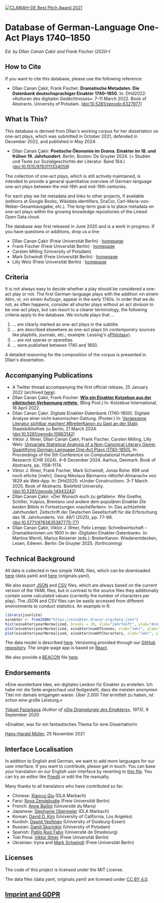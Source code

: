 <a href="https://dhd-blog.org/?p=15604">
  <img
    src="/clariah-best-pitch-2021.png"
    alt="CLARIAH-DE Best Pitch Award 2021"
    style={{width: '120px', float: 'right'}}
  />
</a>

# Database of German-Language One-Act Plays 1740–1850

_Ed. by Dîlan Canan Çakir and Frank Fischer (2020–)_

## How to Cite

If you want to cite this database, please use the following reference:

- Dîlan Canan Çakir, Frank Fischer: **Dramatische Metadaten. Die Datenbank deutschsprachiger Einakter 1740–1850.** In: DHd2022: »Kulturen des digitalen Gedächtnisses«. 7–11 March 2022. Book of Abstracts. University of Potsdam. ([doi:10.5281/zenodo.6327977](https://doi.org/10.5281/zenodo.6327977))

## What Is This?

This database is derived from Dîlan's working corpus for her dissertation
on one-act plays, which was submitted in October 2021, defended in December
2022, and published in May 2024:

- Dîlan Canan Çakir: **Poetische Ökonomie im Drama. Einakter im 18. und frühen 19. Jahrhundert.** Berlin, Boston: De Gruyter 2024. (= Studien und Texte zur
  Sozialgeschichte der Literatur. Band 164.)
  ([doi:10.1515/9783111334059](https://doi.org/10.1515/9783111334059))

The collection of one-act plays, which is still actively maintained, is intended to
provide a general quantitative overview of German-language one-act plays between the
mid-18th and mid-19th centuries.

For each play we list metadata and links to other projects, if available
(editions at Google Books, Wikidata identifiers, DraCor,
Carl-Maria-von-Weber-Gesamtausgabe, etc.). The long-term goal is
to place metadata on one-act plays within the growing knowledge repositories of
the Linked Open Data cloud.

The database was first released in June 2020 and is a work in progress. If you
have questions or additions, drop us a line:

- Dîlan Canan Çakir (Freie Universität Berlin) ·
  [homepage](https://dilancakir.github.io/)
- Frank Fischer (Freie Universität Berlin) ·
  [homepage](https://lehkost.github.io/)
- Carsten Milling (University of Potsdam)
- Mark Schwindt (Freie Universität Berlin) ·
  [homepage](https://www.markschwindt.com/)
- Lilly Welz (Freie Universität Berlin) ·
  [homepage](https://www.temporal-communities.de/people/welz/index.html)

## Criteria

It is not always easy to decide whether a play should be considered a one-act
play or not. The first German-language plays with the addition »in einem Akt«,
or, »in einem Aufzug«, appear in the early 1740s. In order that we do not, as
often happens, consider all shorter plays without an act division to be one-act
plays, but can resort to a clearer terminology, the following criteria apply
to the database. We include plays that …

1. … are clearly marked as one-act plays in the subtitle.
2. … are described elsewhere as one-act plays (in _contemporary_
   sources like playbills, journals, etc.; example: Lessing's
   [»Philotas«](id/ein001453)).
3. … are not operas or operettas.
4. … were published between 1740 and 1850.

A detailed reasoning for the composition of the corpus is presented
in Dîlan's dissertation.

## Accompanying Publications

- A Twitter thread accompanying the first official release, 25 January 2022 (archived [here](http://web.archive.org/web/20220125101138/https://twitter.com/umblaetterer/status/1485916969878626306)).
- Dîlan Canan Çakir, Frank Fischer: **[Wie ein Einakter Kotzebue aus der sibirischen Verbannung rettete.](https://kotzebue.hypotheses.org/1345)** (Blog Post.) In: Kotzebue International, 16 April 2022.
- Dîlan Canan Çakir. Digitale Einakter-Datenbank (1740–1850). Digitale Analyse einer nicht-kanonischen Gattung. (Poster.) In: [Vergessene Literatur sichtbar machen! #BreiterKanon zu Gast an der Stabi](https://blog.sbb.berlin/veranstaltung-breiter-kanon/). Staatsbibliothek zu Berlin, 21 March 2024. ([doi:10.5281/zenodo.10863142](https://doi.org/10.5281/zenodo.10863142))
- Viktor J. Illmer, Dîlan Canan Çakir, Frank Fischer, Carsten Milling, Lilly Welz: [Univariate Statistical Analysis of a Non-Canonical Literary Genre: Quantifying German-Language One-Act Plays (1740–1850).](https://ceur-ws.org/Vol-3834/paper86.pdf) In: Proceedings of the 5th Conference on Computational Humanities Research (CHR 2024). 4–6 December 2024. Aarhus, Denmark. Book of Abstracts, pp. 1158–1174.
- Viktor J. Illmer, Frank Fischer, Mark Schwindt, Jonas Rohe: 999 und noch etliche \[mehr\]. Georg Nikolaus Bärmanns »Würfel-Almanach« von 1829 als Web-App. In: DHd2025: »Under Construction«. 3–7 March 2025. Book of Abstracts. Bielefeld University. ([doi:10.5281/zenodo.14943242](https://doi.org/10.5281/zenodo.14943242))
- Dîlan Canan Çakir: »Der Wunsch euch zu gefallen«. Wie Goethe, Schiller, Vulpius, Brentano und andere dem populären Einakter *Die beiden Billets* in Fortsetzungen »nacheiferten«. In: Das achtzehnte Jahrhundert. Zeitschrift der Deutschen Gesellschaft für die Erforschung des 18. Jahrhunderts. Vol. 49/1 (2025), pp. 77–98. ([doi:10.5771/9783835387775-77](http://doi.org/10.5771/9783835387775-77))
- Dîlan Canan Çakir, Viktor J. Illmer, Felix Lempp: Schreibwirtschaft – Dramatikerinnen um 1800 in der ›Digitalen Einakter-Datenbank«. In: Martina Wernli, Marius Reisener (eds.): BreiterKanon. Wiederentdecken, Lesen, Edieren. Berlin: De Gruyter 2025. (forthcoming)

## Technical Background

All data is collected in two simple YAML files, which can be downloaded
[here](https://raw.githubusercontent.com/dracor-org/einakter/main/data.yaml)
(data.yaml) and
[here](https://raw.githubusercontent.com/dracor-org/einakter/main/originals.yaml)
(originals.yaml).

We also export [JSON](https://einakter.dracor.org/data.json) and
[CSV](https://einakter.dracor.org/data.csv) files, which are
always based on the current version of the YAML files, but in contrast to the
source files they additionally contain some calculated values (currently the
number of characters per play). The JSON and CSV files can be easily accessed
from different environments to conduct statistics. An example in R:

```R
library(jsonlite)
einakter <- fromJSON("https://einakter.dracor.org/data.json")
hist(einakter$yearNormalized, breaks = 20, xlab="Jahrfünft", ylab="Anzahl Stücke im Korpus")
plot(einakter$yearNormalized, einakter$numOfScenes, xlab="Jahr", ylab="Anzahl Szenen pro Stück")
plot(einakter$yearNormalized, einakter$numOfCharacters, xlab="Jahr", ylab="Anzahl Figuren pro Stück")
```

The data model is described <a href="https://github.com/dracor-org/einakter/wiki">here</a>.
Versioning provided through our
[GitHub repository](https://github.com/dracor-org/einakter). The single-page app
is based on [React](https://reactjs.org/).

We also provide a [BEACON](https://meta.wikimedia.org/wiki/Dynamic_links_to_external_resources) file [here](https://einakter.dracor.org/wikidata.txt).

## Endorsements

»Eine wunderbare Idee, ein digitales Lexikon für Einakter zu erstellen. Ich habe mir die Seite angeschaut und festgestellt, dass die meisten anonymen Titel mir damals entgangen waren. Über 2.000 Titel ermittelt zu haben, ist schon eine große Leistung.«

[Yüksel Pazarkaya](https://de.wikipedia.org/wiki/Yüksel_Pazarkaya) _(Author of [»Die Dramaturgie des Einakters«](https://archive.org/details/diedramaturgiede0000paza), 1973)_, 9 September 2020

»Einakter, was für ein fantastisches Thema für eine Dissertation!«

[Hans-Harald Müller](https://de.wikipedia.org/wiki/Hans-Harald_Müller), 25 November 2021

## Interface Localisation

In addition to English and German, we want to add more languages for our user interface. If you want to contribute, please get in touch. You can base your translation on our English user interface by reverting to [this file](https://github.com/dracor-org/einakter/blob/main/src/locales/en/messages.po). You can try an editor like [Poedit](https://poedit.net/) or edit the file manually.

Many thanks to all translators who have contributed so far:

- Chinese: [Xiaocui Qiu](https://www.dla-marbach.de/ueber-uns/mitarbeiterinnen-und-mitarbeiter/alle-mitarbeiterinnen-und-mitarbeiter/detail/14621/) (DLA Marbach)
- Farsi: [Roya Zendebudie](https://www.temporal-communities.de/people/zendebudie) (Freie Universität Berlin)
- French: [Anne Baillot](https://3lam.univ-lemans.fr/fr/les-membres-du-laboratoire/enseignants-chercheurs/baillot-anne.html) (Université du Mans)
- Japanese: [Stephanie Obermeier](https://www.dla-marbach.de/ueber-uns/mitarbeiterinnen-und-mitarbeiter/direktion/direktion-mitarbeiterinnen-und-mitarbeiter/detail/12171/) (DLA Marbach)
- Korean: [David D. Kim](https://elts.ucla.edu/person/david-kim/) (University of California, Los Angeles)
- Kurdish: [Dawid Yeşîlmen](https://www.uni-due.de/turkistik/davut_yesilmen.php) (University of Duisburg-Essen)
- Russian: [Daniil Skorinkin](https://www.uni-potsdam.de/digital-humanities/dskorinkin) (University of Potsdam)
- Spanish: [Pablo Ruiz Fabo](https://lilpa.unistra.fr/theme-1-lexiques-discours-et-transpositions/membres/enseignants-chercheurs/ruiz-fabo-pablo/) (Université de Strasbourg)
- Toki Pona: [Viktor Illmer](https://viktor.im/) (Freie Universität Berlin)
- Ukrainian: Iryna and [Mark Schwindt](https://www.temporal-communities.de/people/schwindt/index.html) (Freie Universität Berlin)

## Licenses

The code of this project is licensed under the MIT License.

The data files (data.yaml, originals.yaml) are licensed under
[CC BY 4.0](https://creativecommons.org/licenses/by/4.0/).

## [Imprint and GDPR](https://dracor.org/doc/imprint-and-gdpr)
